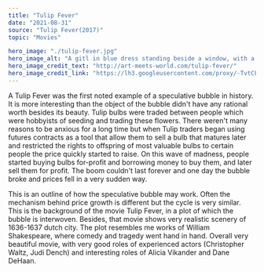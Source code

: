 ---
title: "Tulip Fever"
date: "2021-08-31"
source: "Tulip Fever(2017)"
topic: "Movies"

hero_image: "./tulip-fever.jpg"
hero_image_alt: "A gitl in blue dress standing beside a window, with a orange tulip in hand"
hero_image_credit_text: "http://art-meets-world.com/tulip-fever/"
hero_image_credit_link: "https://lh3.googleusercontent.com/proxy/-TvtCF4Um1UbqPZf0EwFYLLLVeSvfEXc8z8MMbycIQKsxdjJOoLuWmTyNof9UJ6B45PSo71wRxfVioXonIwLyF_EJRljHsFlF5rCD1k2isbp-eZXc2hHM887hVZ4utFIBtAn7Ord0qRQ2pbQbhff1ca5"
---

A Tulip Fever was the first noted example of a speculative bubble
in history. It is more interesting than the object of the
bubble didn't have any rational worth besides its beauty. Tulip bulbs
were traded between people which were hobbyists of seeding and trading these flowers. There weren't many reasons to be anxious for a long time
but when Tulip traders began using futures contracts as a tool
that allow them to sell a bulb that matures later and restricted
the rights to offspring of most valuable bulbs to certain people
the price quickly started to raise. On this wave of madness, people started
buying bulbs for-profit and borrowing money to buy them, and later
sell them for profit. The boom couldn't last forever and one day
the bubble broke and prices fell in a very sudden way.

This is an outline of how the speculative bubble may work. Often the mechanism behind price growth is different but the cycle is very similar. This is the background of the movie Tulip Fever, in a plot of which
the bubble is interwoven. Besides, that movie shows very realistic
scenery of 1636-1637 dutch city. The plot resembles me works
of William Shakespeare, where comedy and tragedy went hand in hand.
Overall very beautiful movie, with very good roles of experienced 
actors (Christopher Waltz, Judi Dench) and interesting roles of 
Alicia Vikander and Dane DeHaan.




